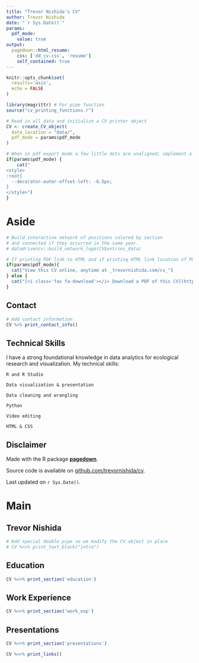 ```yaml
---
title: "Trevor Nishida's CV"
author: Trevor Nishida
date: "`r Sys.Date()`"
params:
  pdf_mode:
    value: true
output:
  pagedown::html_resume:
    css: ['dd_cv.css', 'resume']
    self_contained: true
---
```


```r
knitr::opts_chunk$set(
  results='asis', 
  echo = FALSE
)

library(magrittr) # For pipe function
source("cv_printing_functions.r")

# Read in all data and initialize a CV printer object
CV <- create_CV_object(
  data_location = "data/",  
  pdf_mode = params$pdf_mode
)

```


```r
# When in pdf export mode a few little dots are unaligned; implement a fix with some conditional CSS.
if(params$pdf_mode) {
    cat("
<style>
:root{
  --decorator-outer-offset-left: -6.5px;
}
</style>")
}
```


Aside
================================================================================

```r
# Build interactive network of positions colored by section
# and connected if they occurred in the same year.
# datadrivencv::build_network_logo(CV$entries_data)
```


```r
# If printing PDF link to HTML and if printing HTML link location of PDF on Github
if(params$pdf_mode){
  cat("View this CV online, anytime at _trevornishida.com/cv_")
} else {
  cat("[<i class='fas fa-download'></i> Download a PDF of this CV](https://github.com/trevornishida/cv/raw/main/NishidaTrevor_CV.pdf)")
}
```

Contact {#contact}
--------------------------------------------------------------------------------

```r
# Add contact information
CV %>% print_contact_info()
```

## Technical Skills
I have a strong foundational knowledge in data analytics for ecological research and visualization. My technical skills:


<i class="fab fa-r-project fa-fw"></i> `R and R Studio`

<i class="fa-solid fa-chart-simple fa-fw"></i> `Data visualization & presentation`

<i class="fa-solid fa-database fa-fw"></i> `Data cleaning and wrangling`

<i class="fa-brands fa-python fa-fw"></i> `Python`

<i class="fa-solid fa-film fa-fw"></i> `Video editing`

<i class="fa-brands fa-html5 fa-fw"></i> `HTML & CSS`


Disclaimer {#disclaimer}
--------------------------------------------------------------------------------

Made with the R package [**pagedown**](https://github.com/rstudio/pagedown). 

Source code is available on [github.com/trevornishida/cv](https://github.com/trevornishida/cv/).

Last updated on `r Sys.Date()`.



Main
================================================================================

Trevor Nishida {#title}
--------------------------------------------------------------------------------

```r
# Add special double pipe so we modify the CV object in place
# CV %<>% print_text_block("intro") 
```



Education {data-icon=graduation-cap data-concise=true}
--------------------------------------------------------------------------------


```r
CV %<>% print_section('education')
```


Work Experience {data-icon=suitcase}
--------------------------------------------------------------------------------

```r
CV %<>% print_section('work_exp')
```


<!-- Moved skills to side bar -->
<!-- Pertinent Skills {data-icon=laptop} -->
<!-- -------------------------------------------------------------------------------- -->

<!-- ```{r} -->
<!-- CV %<>% print_section('skills', glue_template = 'skills') -->
<!-- ``` -->

Presentations {data-icon=laptop}
--------------------------------------------------------------------------------

```r
CV %<>% print_section('presentations')
```

```r
CV %<>% print_links()
```

